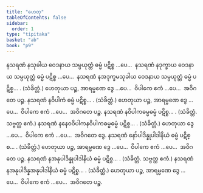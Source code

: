 ```yaml
---
title: "ဟေတု"
tableOfContents: false
sidebar:
  order: 1
type: "tipitaka"
basket: "ab"
book: "p9"
---
```



<DynamicBreadcrumb />

<Division number="86" book="p9" e="ch" v="40" p="119">

<Paragraph number="209" book="p9">
နသရဏံ နသုခါယ ဝေဒနာယ သမ္ပယုတ္တံ ဓမ္မံ ပဋိစ္စ …ပေ…  နသရဏံ နဒုက္ခာယ ဝေဒနာယ သမ္ပယုတ္တံ ဓမ္မံ ပဋိစ္စ …ပေ…  နသရဏံ နအဒုက္ခမသုခါယ ဝေဒနာယ သမ္ပယုတ္တံ ဓမ္မံ ပဋိစ္စ… . (သံခိတ္တံ.)
</Paragraph>

<Paragraph number="210" book="p9">
ဟေတုယာ ပဉ္စ, အာရမ္မဏေ ဒွေ …ပေ…  ဝိပါကေ ဧကံ …ပေ…  အဝိဂတေ ပဉ္စ.
</Paragraph>

</Division>
<Division number="87" book="p9" e="ch" v="40" p="119">

<Paragraph number="211" book="p9">
နသရဏံ နဝိပါကံ ဓမ္မံ ပဋိစ္စ… . (သံခိတ္တံ.) ဟေတုယာ ပဉ္စ, အာရမ္မဏေ ဒွေ …ပေ…  ဝိပါကေ ဧကံ …ပေ…  အဝိဂတေ ပဉ္စ.
</Paragraph>

<Paragraph number="212" book="p9">
နသရဏံ နဝိပါကဓမ္မဓမ္မံ ပဋိစ္စ… . (သံခိတ္တံ. သဗ္ဗတ္ထ ဧကံ.)
</Paragraph>

<Paragraph number="213" book="p9">
နသရဏံ နနေဝဝိပါကနဝိပါကဓမ္မဓမ္မံ ပဋိစ္စ… . (သံခိတ္တံ.) ဟေတုယာ ဒွေ …ပေ…  ဝိပါကေ ဧကံ …ပေ…  အဝိဂတေ ဒွေ.
</Paragraph>

</Division>
<Division number="88" book="p9" e="ch" v="40" p="120">

<Paragraph number="214" book="p9">
နသရဏံ နော်ပါဒိန္နုပါဒါနိယံ ဓမ္မံ ပဋိစ္စ… . (သံခိတ္တံ.) ဟေတုယာ ပဉ္စ, အာရမ္မဏေ ဒွေ …ပေ…  ဝိပါကေ ဧကံ …ပေ…  အဝိဂတေ ပဉ္စ.
</Paragraph>

<Paragraph number="215" book="p9">
နသရဏံ နအနုပါဒိန္နုပါဒါနိယံ ဓမ္မံ ပဋိစ္စ… . (သံခိတ္တံ. သဗ္ဗတ္ထ ဧကံ.)
</Paragraph>

<Paragraph number="216" book="p9">
နသရဏံ နအနုပါဒိန္နအနုပါဒါနိယံ ဓမ္မံ ပဋိစ္စ… . (သံခိတ္တံ.) ဟေတုယာ ပဉ္စ, အာရမ္မဏေ ဒွေ …ပေ…  ဝိပါကေ ဧကံ …ပေ…  အဝိဂတေ ပဉ္စ.
</Paragraph>
</Division>